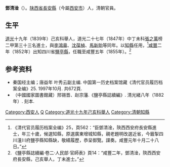 '''鄧清淦'''（{{bd|1822年||？|catIdx=D鄧}}）。[[陕西省|陕西省]][[長安縣|長安縣]]（今屬[[西安市|西安市]]）人，清朝官員。

== 生平 ==
[[道光|道光]]十九年（1839年）己亥科舉人，道光二十七年（1847年）中丁未科[[張之萬|張之萬]]榜二甲第三十三名進士，與[[李鴻章|李鴻章]]、[[沈葆楨|沈葆楨]]、[[馬新貽|馬新貽]]等同年。以[[知縣|知縣]]任用，<ref>《清代官员履历档案全编》25，頁562：“臣鄧清淦，陝西西安府長安縣進士，年三十歲，候選知縣，原選廣東增城知縣，親老題明改選近省，今籤掣四川潼川府鹽亭縣知縣缺，敬繕履歷，恭呈御覽。謹奏。咸豐元年十月二十八日。”</ref>[[咸豐_(年號)|咸豐]]二年（1852年）出知四川省[[鹽亭縣|鹽亭縣]]，任職至咸豐五年（1855年）。<ref>《鹽亭縣誌續編·卷二·人民部·官師表》頁14：“咸豐二年，鄧清淦，陝西西安府長安縣，己亥舉人，丁未進士。”</ref>

== 参考资料 ==
{{reflist}}
*秦国经主编；唐益年 叶秀云副主编. 中国第一历史档案馆藏《清代官员履历档案全编》25. 1997年10月. 共672頁.
*（中國國家圖書館藏）邢锡晋、赵宗藩.《鹽亭縣誌續編》. 清光緒八年（1882年）. 刻本.

{{道光二十七年丁未科殿試金榜}}

{{Authority control}}

{{DEFAULTSORT:Deng鄧}}
[[Category:西安人|Category:西安人]]
[[Category:鄧姓|Q]]
[[Category:道光十九年己亥科舉人|Category:道光十九年己亥科舉人]]
[[Category:清朝知縣|Category:清朝知縣]]


{{清朝人物小作品}}